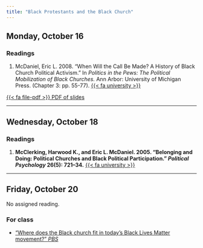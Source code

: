 ```yaml
---
title: "Black Protestants and the Black Church"
---
```


[//]: <> (Need to write intro)

## Monday, October 16

### Readings 

1. McDaniel, Eric L. 2008. "When Will the Call Be Made? A History of Black Church Political Activism." In *Politics in the Pews: The Political Mobilization of Black Churches.* Ann Arbor: University of Michigan Press. (Chapter 3: pp. 55-77). [{{< fa university >}}](https://search.ebscohost.com/login.aspx?direct=true&AuthType=shib&db=nlebk&AN=309995&site=eds-live&scope=site&custid=asc1&ebv=EB&ppid=pp_57)


[<span class="btn btn-danger">{{< fa file-pdf >}} PDF of slides </span></p>](https://agnesscott.instructure.com/files/618474/download?download_frd=1)


---


## Wednesday, October 18

### Readings 

1. **McClerking, Harwood K., and Eric L. McDaniel. 2005. "Belonging and Doing: Political Churches and Black Political Participation." *Political Psychology* 26(5): 721–34.** [{{< fa university >}}](https://go.openathens.net/redirector/agnesscott.edu?url=http%3A%2F%2Fdx.doi.org%2F10.1111%2Fj.1467-9221.2005.00441.x)


---


## Friday, October 20

No assigned reading.


### For class

- ["Where does the Black church fit in today’s Black Lives Matter movement?" *PBS*](https://www.pbs.org/newshour/nation/where-does-the-black-church-fit-in-todays-black-lives-matter-movement)


